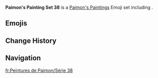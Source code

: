{{Paimon's Paintings Infobox
|title         = Paimon's Paintings Set 38
|image         = Paimon's Paintings Set 38.png
|icon          = Icon Emoji Paimon's Paintings 38 Citlali 1.png
|date          = 2025-01-25
|gamedate      = 2025-02-12
|prev          = 37
|next          = 39
|set           = 38
|twitter       = https://twitter.com/GenshinImpact/status/1883001853593453043
|hoyolab       = https://www.hoyolab.com/article/36608822
|characters    = Citlali; Hu Tao; Lan Yan; Mavuika; Xiangling
}}
'''Paimon's Painting Set 38''' is a [[Paimon's Paintings]] Emoji set including {{Array|Citlali; Hu Tao; Lan Yan; Mavuika; Xiangling|;|[[{item}]]|,<nowiki> </nowiki>|sort=1}}.

==Emojis==
{{Paimon's Paintings Images|categories=Paimon's Paintings Set 38|nomain=1|noset=1}}

==Change History==
{{Change History|5.4|introduced=5.3}}

==Navigation==
{{Paimon's Paintings Navbox}}

[[fr:Peintures de Paimon/Série 38]]